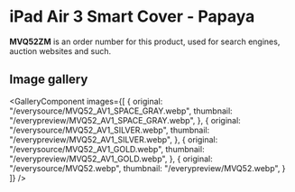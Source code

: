 
# iPad Air 3 Smart Cover - Papaya

<Callout type='info' emoji='👉🏻'>**MVQ52ZM** is an order number for this product, used for search engines, auction websites and such.</Callout>

## Image gallery

<GalleryComponent
    images={[
      {
        original: "/everysource/MVQ52_AV1_SPACE_GRAY.webp",
        thumbnail: "/everypreview/MVQ52_AV1_SPACE_GRAY.webp",
      },
      {
        original: "/everysource/MVQ52_AV1_SILVER.webp",
        thumbnail: "/everypreview/MVQ52_AV1_SILVER.webp",
      },
      {
        original: "/everysource/MVQ52_AV1_GOLD.webp",
        thumbnail: "/everypreview/MVQ52_AV1_GOLD.webp",
      },
      {
        original: "/everysource/MVQ52.webp",
        thumbnail: "/everypreview/MVQ52.webp",
      }
    ]}
  />
